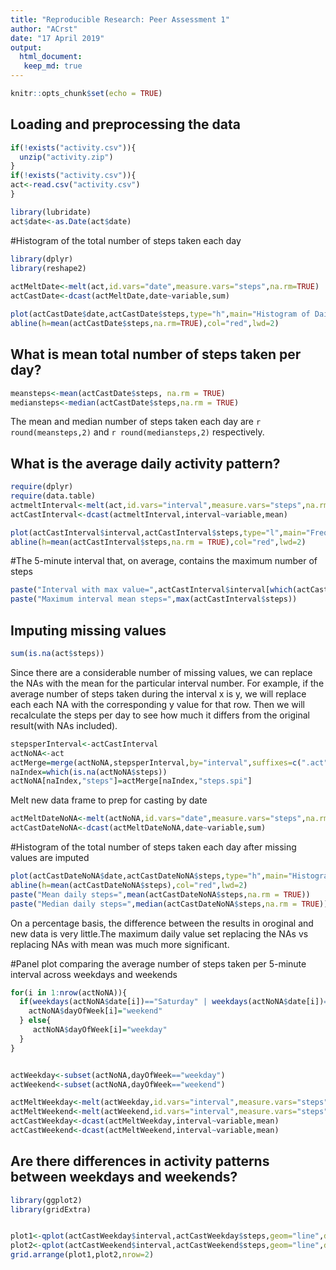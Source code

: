 ```yaml
---
title: "Reproducible Research: Peer Assessment 1"
author: "ACrst"
date: "17 April 2019"
output:  
  html_document:
   keep_md: true
---
```


```r
knitr::opts_chunk$set(echo = TRUE)
```

## Loading and preprocessing the data

```r
if(!exists("activity.csv")){
  unzip("activity.zip")
}
if(!exists("activity.csv")){
act<-read.csv("activity.csv")
}

library(lubridate)
act$date<-as.Date(act$date)
```
#Histogram of the total number of steps taken each day
```r
library(dplyr)
library(reshape2)
 
actMeltDate<-melt(act,id.vars="date",measure.vars="steps",na.rm=TRUE)
actCastDate<-dcast(actMeltDate,date~variable,sum)
```
```r

plot(actCastDate$date,actCastDate$steps,type="h",main="Histogram of Daily steps",xlab="Date",ylab="Steps per day",col="green",lwd=8)
abline(h=mean(actCastDate$steps,na.rm=TRUE),col="red",lwd=2)

```

## What is mean total number of steps taken per day?
```r
meansteps<-mean(actCastDate$steps, na.rm = TRUE)
mediansteps<-median(actCastDate$steps,na.rm = TRUE)

```
The mean and median number of steps taken each day are `r round(meansteps,2)` and `r round(mediansteps,2)` respectively.

## What is the average daily activity pattern?

```r
require(dplyr)
require(data.table)
actmeltInterval<-melt(act,id.vars="interval",measure.vars="steps",na.rm=TRUE)
actCastInterval<-dcast(actmeltInterval,interval~variable,mean)
```
```r

plot(actCastInterval$interval,actCastInterval$steps,type="l",main="Frequency of steps taken at each interval",xlab="Interval ID", ylab="Steps",col="blue",lwd=2)
abline(h=mean(actCastInterval$steps,na.rm = TRUE),col="red",lwd=2)
```
#The 5-minute interval that, on average, contains the maximum number of steps
```r


paste("Interval with max value=",actCastInterval$interval[which(actCastInterval$steps==max(actCastInterval$steps))])
paste("Maximum interval mean steps=",max(actCastInterval$steps))
```


## Imputing missing values
```r
sum(is.na(act$steps))

```
Since there are a considerable number of missing values, we can replace the NAs with the mean for the particular interval number. For example, if the average number of steps taken during the interval x is y, we will replace each each NA with the corresponding y value for that row. Then we will recalculate the steps per day to see how much it differs  from the original result(with NAs included).

```r
stepsperInterval<-actCastInterval
actNoNA<-act
actMerge=merge(actNoNA,stepsperInterval,by="interval",suffixes=c(".act",".spi"))
naIndex=which(is.na(actNoNA$steps))
actNoNA[naIndex,"steps"]=actMerge[naIndex,"steps.spi"]


```
Melt new data frame to prep for casting by date
```r
actMeltDateNoNA<-melt(actNoNA,id.vars="date",measure.vars="steps",na.rm=FALSE)
actCastDateNoNA<-dcast(actMeltDateNoNA,date~variable,sum)

```
#Histogram of the total number of steps taken each day after missing values are imputed

```r

plot(actCastDateNoNA$date,actCastDateNoNA$steps,type="h",main="Histogram of Daily steps (Imputed NA values)",xlab="Date",ylab="Steps",col="gray",lwd=8)
abline(h=mean(actCastDateNoNA$steps),col="red",lwd=2)
paste("Mean daily steps=",mean(actCastDateNoNA$steps,na.rm = TRUE))
paste("Median daily steps=",median(actCastDateNoNA$steps,na.rm = TRUE))

```
On a percentage basis, the difference between the results in oroginal and new data is very little.The maximum daily value set replacing the NAs vs replacing NAs with mean was much more significant.

#Panel plot comparing the average number of steps taken per 5-minute interval across weekdays and weekends

```r
for(i in 1:nrow(actNoNA)){
  if(weekdays(actNoNA$date[i])=="Saturday" | weekdays(actNoNA$date[i])=="Sunday"){
    actNoNA$dayOfWeek[i]="weekend"
  } else{
     actNoNA$dayOfWeek[i]="weekday"
  }
}


actWeekday<-subset(actNoNA,dayOfWeek=="weekday")
actWeekend<-subset(actNoNA,dayOfWeek=="weekend")

actMeltWeekday<-melt(actWeekday,id.vars="interval",measure.vars="steps")
actMeltWeekend<-melt(actWeekend,id.vars="interval",measure.vars="steps")
actCastWeekday<-dcast(actMeltWeekday,interval~variable,mean)
actCastWeekend<-dcast(actMeltWeekend,interval~variable,mean)
```



## Are there differences in activity patterns between weekdays and weekends?
```r
library(ggplot2)
library(gridExtra)


plot1<-qplot(actCastWeekday$interval,actCastWeekday$steps,geom="line",data=actCastWeekday,type="bar",main="Steps by Interval-Weekday",xlab="Interval ID", ylab="Number of Steps")
plot2<-qplot(actCastWeekend$interval,actCastWeekend$steps,geom="line",data=actCastWeekend,type="bar",main="Steps by Interval-Weekend",xlab="Interval ID", ylab="Number of Steps")
grid.arrange(plot1,plot2,nrow=2)

```